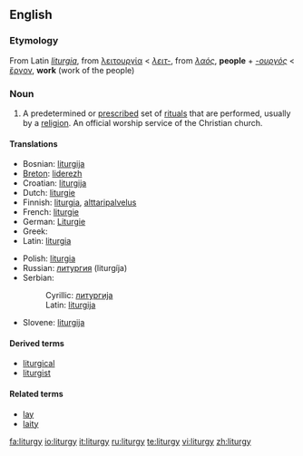 ==English==
{{wikipedia}}
===Etymology===
From Latin ''[[liturgia]]'', from {{AGr.}} [[λειτουργία]] < ''[[λειτ-]]'', from ''[[λαός]]'', '''people''' + ''[[-ουργός]]'' < [[ἔργον]], '''work''' (work of the people)

===Noun===
{{en-noun|liturgies}}

#A predetermined or [[prescribe]]d set of [[ritual]]s that are performed, usually by a [[religion]].  An official worship service of the Christian church.

====Translations====
{{top}}
*Bosnian: [[liturgija#Bosnian|liturgija]] {{f}}
*[[Breton]]: [[liderezh]] {{m}}
*Croatian: [[liturgija#Croatian|liturgija]] {{f}}
*Dutch: [[liturgie]] {{f}}
*Finnish: [[liturgia]], [[alttaripalvelus]]
*French: [[liturgie]] {{f}}
*German: [[Liturgie]] {{f}}
*Greek: {{t|el|λειτουργία|f}}
*Latin:  [[liturgia]] {{f}}
{{mid}}
*Polish: [[liturgia]] {{f}}
*Russian: [[литургия]] (liturgíja) {{f}}
*Serbian:
*:Cyrillic: [[литургија#Serbian|литургија]] {{f}}
*:Latin: [[liturgija#Serbian|liturgija]] {{f}}
*Slovene: [[liturgija#Slovene|liturgija]] {{f}}
{{bottom}}

====Derived terms====
* [[liturgical]]
* [[liturgist]]

====Related terms====
*[[lay]]
*[[laity]]

[[fa:liturgy]]
[[io:liturgy]]
[[it:liturgy]]
[[ru:liturgy]]
[[te:liturgy]]
[[vi:liturgy]]
[[zh:liturgy]]